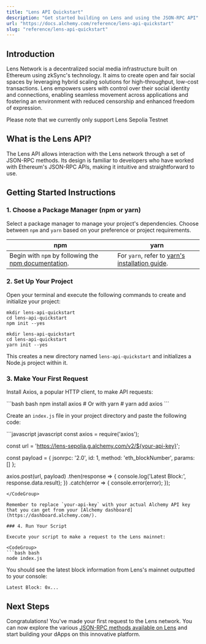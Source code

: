 ```yaml
---
title: "Lens API Quickstart"
description: "Get started building on Lens and using the JSON-RPC API"
url: "https://docs.alchemy.com/reference/lens-api-quickstart"
slug: "reference/lens-api-quickstart"
---
```



## Introduction

Lens Network is a decentralized social media infrastructure built on Ethereum using zkSync's technology. It aims to create open and fair social spaces by leveraging hybrid scaling solutions for high-throughput, low-cost transactions. Lens empowers users with control over their social identity and connections, enabling seamless movement across applications and fostering an environment with reduced censorship and enhanced freedom of expression.

<Info>
  Please note that we currently only support Lens Sepolia Testnet
</Info>

## What is the Lens API?

The Lens API allows interaction with the Lens network through a set of JSON-RPC methods. Its design is familiar to developers who have worked with Ethereum's JSON-RPC APIs, making it intuitive and straightforward to use.

## Getting Started Instructions

### 1. Choose a Package Manager (npm or yarn)

Select a package manager to manage your project's dependencies. Choose between `npm` and `yarn` based on your preference or project requirements.

| npm                                                                                                                       | yarn                                                                                                |
| ------------------------------------------------------------------------------------------------------------------------- | --------------------------------------------------------------------------------------------------- |
| Begin with `npm` by following the [npm documentation](https://docs.npmjs.com/downloading-and-installing-node-js-and-npm). | For `yarn`, refer to [yarn's installation guide](https://classic.yarnpkg.com/lang/en/docs/install). |

### 2. Set Up Your Project

Open your terminal and execute the following commands to create and initialize your project:

```
mkdir lens-api-quickstart
cd lens-api-quickstart
npm init --yes
```

```
mkdir lens-api-quickstart
cd lens-api-quickstart
yarn init --yes
```

This creates a new directory named `lens-api-quickstart` and initializes a Node.js project within it.

### 3. Make Your First Request

Install Axios, a popular HTTP client, to make API requests:

<CodeGroup>
  ```bash bash
  npm install axios
  # Or with yarn
  # yarn add axios
  ```
</CodeGroup>

Create an `index.js` file in your project directory and paste the following code:

<CodeGroup>
  ```javascript javascript
  const axios = require('axios');

  const url = 'https://lens-sepolia.g.alchemy.com/v2/${your-api-key}';

  const payload = {
    jsonrpc: '2.0',
    id: 1,
    method: 'eth_blockNumber',
    params: []
  };

  axios.post(url, payload)
    .then(response => {
      console.log('Latest Block:', response.data.result);
    })
    .catch(error => {
      console.error(error);
    });
  ```
</CodeGroup>

Remember to replace `your-api-key` with your actual Alchemy API key that you can get from your [Alchemy dashboard](https://dashboard.alchemy.com/).

### 4. Run Your Script

Execute your script to make a request to the Lens mainnet:

<CodeGroup>
  ```bash bash
  node index.js
  ```
</CodeGroup>

You should see the latest block information from Lens's mainnet outputted to your console:

```
Latest Block: 0x...
```

## Next Steps

Congratulations! You've made your first request to the Lens network. You can now explore the various [JSON-RPC methods available on Lens](/reference/lens-api-endpoints) and start building your dApps on this innovative platform.
